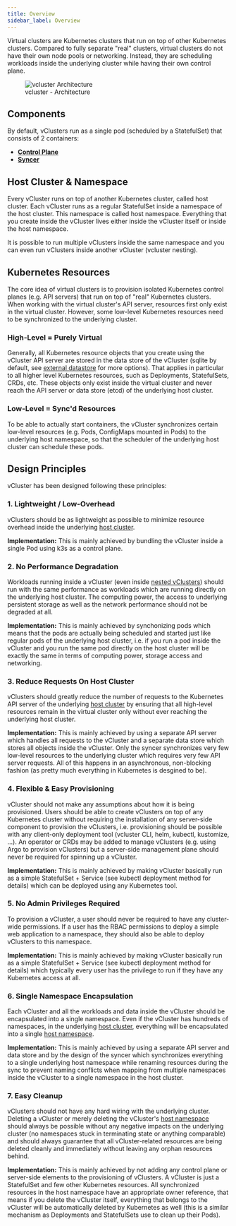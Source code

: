 ```yaml
---
title: Overview
sidebar_label: Overview
---
```


Virtual clusters are Kubernetes clusters that run on top of other Kubernetes clusters. Compared to fully separate "real" clusters, virtual clusters do not have their own node pools or networking. Instead, they are scheduling workloads inside the underlying cluster while having their own control plane.

<figure>
  <img src="/docs/media/diagrams/vcluster-architecture.svg" alt="vcluster Architecture" />
  <figcaption>vcluster - Architecture</figcaption>
</figure>

## Components

By default, vClusters run as a single pod (scheduled by a StatefulSet) that consists of 2 containers:
- [**Control Plane**](control_plane)
- [**Syncer**](syncer)

## Host Cluster & Namespace
Every vCluster runs on top of another Kubernetes cluster, called host cluster. Each vCluster runs as a regular StatefulSet inside a namespace of the host cluster. This namespace is called host namespace. Everything that you create inside the vCluster lives either inside the vCluster itself or inside the host namespace. 

It is possible to run multiple vClusters inside the same namespace and you can even run vClusters inside another vCluster (vcluster nesting).


## Kubernetes Resources
The core idea of virtual clusters is to provision isolated Kubernetes control planes (e.g. API servers) that run on top of "real" Kubernetes clusters. When working with the virtual cluster's API server, resources first only exist in the virtual cluster. However, some low-level Kubernetes resources need to be synchronized to the underlying cluster.

### High-Level = Purely Virtual
Generally, all Kubernetes resource objects that you create using the vCluster API server are stored in the data store of the vCluster (sqlite by default, see [external datastore](../operator/external-datastore.mdx) for more options). That applies in particular to all higher level Kubernetes resources, such as Deployments, StatefulSets, CRDs, etc. These objects only exist inside the virtual cluster and never reach the API server or data store (etcd) of the underlying host cluster.

### Low-Level = Sync'd Resources
To be able to actually start containers, the vCluster synchronizes certain low-level resources (e.g. Pods, ConfigMaps mounted in Pods) to the underlying host namespace, so that the scheduler of the underlying host cluster can schedule these pods.


## Design Principles
vCluster has been designed following these principles:

### 1. Lightweight / Low-Overhead
vClusters should be as lightweight as possible to minimize resource overhead inside the underlying [host cluster](#host-cluster--namespace).

**Implementation:** This is mainly achieved by bundling the vCluster inside a single Pod using k3s as a control plane.

### 2. No Performance Degradation
Workloads running inside a vCluster (even inside [nested vClusters](#host-cluster--namespace)) should run with the same performance as workloads which are running directly on the underlying host cluster. The computing power, the access to underlying persistent storage as well as the network performance should not be degraded at all.

**Implementation:** This is mainly achieved by synchonizing pods which means that the pods are actually being scheduled and started just like regular pods of the underlying host cluster, i.e. if you run a pod inside the vCluster and you run the same pod directly on the host cluster will be exactly the same in terms of computing power, storage access and networking. 

### 3. Reduce Requests On Host Cluster
vClusters should greatly reduce the number of requests to the Kubernetes API server of the underlying [host cluster](#host-cluster--namespace) by ensuring that all high-level resources remain in the virtual cluster only without ever reaching the underlying host cluster.

**Implementation:** This is mainly achieved by using a separate API server which handles all requests to the vCluster and a separate data store which stores all objects inside the vCluster. Only the syncer synchronizes very few low-level resources to the underlying cluster which requires very few API server requests. All of this happens in an asynchronous, non-blocking fashion (as pretty much everything in Kubernetes is desgined to be).

### 4. Flexible & Easy Provisioning
vCluster should not make any assumptions about how it is being provisioned. Users should be able to create vClusters on top of any Kubernetes cluster without requiring the installation of any server-side component to provision the vClusters, i.e. provisioning should be possible with any client-only deployment tool (vcluster CLI, helm, kubectl, kustomize, ...). An operator or CRDs may be added to manage vClusters (e.g. using Argo to provision vClusters) but a server-side management plane should never be required for spinning up a vCluster.

**Implementation:** This is mainly achieved by making vCluster basically run as a simple StatefulSet + Service (see kubectl deployment method for details) which can be deployed using any Kubernetes tool.

### 5. No Admin Privileges Required
To provision a vCluster, a user should never be required to have any cluster-wide permissions. If a user has the RBAC permissions to deploy a simple web application to a namespace, they should also be able to deploy vClusters to this namespace.

**Implementation:** This is mainly achieved by making vCluster basically run as a simple StatefulSet + Service (see kubectl deployment method for details) which typically every user has the privilege to run if they have any Kubernetes access at all.

### 6. Single Namespace Encapsulation
Each vCluster and all the workloads and data inside the vCluster should be encapsulated into a single namespace. Even if the vCluster has hundreds of namespaces, in the underlying [host cluster](#host-cluster--namespace), everything will be encapsulated into a single [host namespace](#host-cluster--namespace).

**Implementation:** This is mainly achieved by using a separate API server and data store and by the design of the syncer which synchronizes everything to a single underlying host namespace while renaming resources during the sync to prevent naming conflicts when mapping from multiple namespaces inside the vCluster to a single namespace in the host cluster.

### 7. Easy Cleanup
vClusters should not have any hard wiring with the underlying cluster. Deleting a vCluster or merely deleting the vCluster's [host namespace](#host-cluster--namespace) should always be possible without any negative impacts on the underlying cluster (no namespaces stuck in terminating state or anything comparable) and should always guarantee that all vCluster-related resources are being deleted cleanly and immediately without leaving any orphan resources behind.

**Implementation:** This is mainly achieved by not adding any control plane or server-side elements to the provisioning of vClusters. A vCluster is just a StatefulSet and few other Kubernetes resources. All synchronized resources in the host namespace have an appropriate owner reference, that means if you delete the vCluster itself, everything that belongs to the vCluster will be automatically deleted by Kubernetes as well (this is a similar mechanism as Deployments and StatefulSets use to clean up their Pods).
